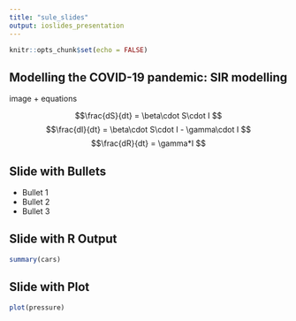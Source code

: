 ```yaml
---
title: "sule_slides"
output: ioslides_presentation
---
```


```r
knitr::opts_chunk$set(echo = FALSE)
```

## Modelling the COVID-19 pandemic: SIR modelling

image + equations

$$\frac{dS}{dt} = \beta\cdot S\cdot I $$
$$\frac{dI}{dt} = \beta\cdot S\cdot I - \gamma\cdot I $$
$$\frac{dR}{dt} = \gamma*I $$

## Slide with Bullets

- Bullet 1
- Bullet 2
- Bullet 3

## Slide with R Output

```r
summary(cars)
```

## Slide with Plot

```r
plot(pressure)
```

